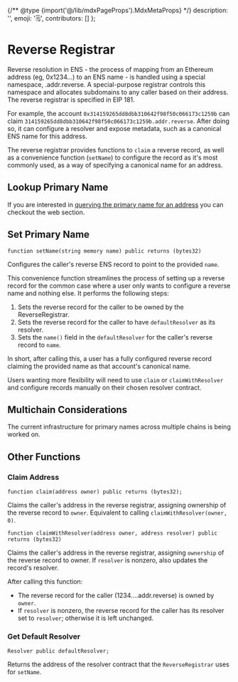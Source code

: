 
{/** @type {import('@/lib/mdxPageProps').MdxMetaProps} */}
    description: '',
    emoji: '🗒️',
    contributors: []
};

# Reverse Registrar

Reverse resolution in ENS - the process of mapping from an Ethereum address (eg, 0x1234...) to an ENS name - is handled using a special namespace, .addr.reverse. A special-purpose registrar controls this namespace and allocates subdomains to any caller based on their address. The reverse registrar is specified in EIP 181.

For example, the account `0x314159265dd8dbb310642f98f50c066173c1259b` can claim `314159265dd8dbb310642f98f50c066173c1259b.addr.reverse`.
After doing so, it can configure a resolver and expose metadata, such as a canonical ENS name for this address.

The reverse registrar provides functions to `claim` a reverse record,
as well as a convenience function (`setName`) to configure the record as it's most commonly used, as a way of specifying a canonical name for an address.

## Lookup Primary Name

If you are interested in [querying the primary name for an address](/web/reverse) you can checkout the web section.

## Set Primary Name

```
function setName(string memory name) public returns (bytes32)
```

Configures the caller's reverse ENS record to point to the provided `name`.

This convenience function streamlines the process of setting up a reverse record for the common case where a user only wants to configure a reverse name and nothing else. It performs the following steps:

1. Sets the reverse record for the caller to be owned by the ReverseRegistrar.
2. Sets the reverse record for the caller to have `defaultResolver` as its resolver.
3. Sets the `name()` field in the `defaultResolver` for the caller's reverse record to `name`.

In short, after calling this, a user has a fully configured reverse record claiming the provided name as that account's canonical name.

Users wanting more flexibility will need to use `claim` or `claimWithResolver` and configure records manually on their chosen resolver contract.

## Multichain Considerations

The current infrastructure for primary names across multiple chains is being worked on.

## Other Functions

### Claim Address

```
function claim(address owner) public returns (bytes32);
```

Claims the caller's address in the reverse registrar, assigning ownership of the reverse record to `owner`. Equivalent to calling `claimWithResolver(owner, 0)`.

```
function claimWithResolver(address owner, address resolver) public returns (bytes32)
```

Claims the caller's address in the reverse registrar, assigning `ownership` of the reverse record to owner. If `resolver` is nonzero, also updates the record's resolver.

After calling this function:

- The reverse record for the caller (1234....addr.reverse) is owned by `owner`.
- If `resolver` is nonzero, the reverse record for the caller has its resolver set to `resolver`; otherwise it is left unchanged.

### Get Default Resolver

```
Resolver public defaultResolver;
```

Returns the address of the resolver contract that the `ReverseRegistrar` uses for `setName`.